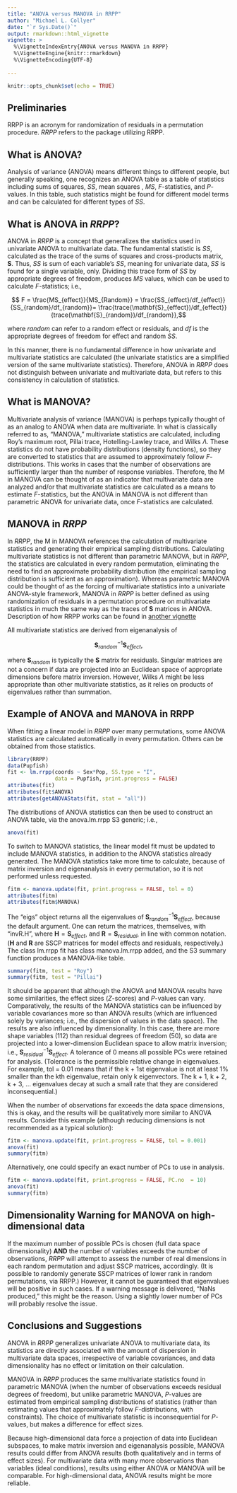 ```yaml
---
title: "ANOVA versus MANOVA in RRPP"
author: "Michael L. Collyer"
date: "`r Sys.Date()`"
output: rmarkdown::html_vignette
vignette: >
  %\VignetteIndexEntry{ANOVA versus MANOVA in RRPP}
  %\VignetteEngine{knitr::rmarkdown}
  %\VignetteEncoding{UTF-8}
  
---
```


```r
knitr::opts_chunk$set(echo = TRUE)
```

## Preliminaries

RRPP is an acronym for randomization of residuals in a permutation procedure.  *RRPP* refers to the package utilizing RRPP.

## What is ANOVA?

Analysis of variance (ANOVA) means different things to different people, but generally speaking, one recognizes an ANOVA table as a table of statistics including sums of squares, $SS$, mean squares , $MS$, $F$-statistics, and $P$-values.  In this table, such statistics might be found for different model terms and can be calculated for different types of $SS$.

## What is ANOVA in *RRPP*?

ANOVA in *RRPP* is a concept that generalizes the statistics used in univariate ANOVA to multivariate data.  The fundamental statistic is $SS$, calculated as the trace of the sums of squares and cross-products matrix, $\mathbf{S}$.  Thus, $SS$ is sum of each variable's $SS$, meaning for univariate data, $SS$ is found for a single variable, only. Dividing this trace form of $SS$ by appropriate degrees of freedom, produces $MS$ values, which can be used to calculate $F$-statistics; i.e., 

$$ F = \frac{MS_{effect}}{MS_{Random}} = \frac{SS_{effect}/df_{effect}}{SS_{random}/df_{random}}=
\frac{trace(\mathbf{S}_{effect})/df_{effect}}{trace(\mathbf{S}_{random})/df_{random}},$$

where $random$ can refer to a random effect or residuals, and $df$ is the appropriate degrees of freedom for effect and random $SS$.

In this manner, there is no fundamental difference in how univariate and multivariate statistics are calculated (the univariate statistics are a simplified version of the same multivariate statistics).  Therefore, ANOVA in *RRPP* does not distinguish between univariate and multivariate data, but refers to this consistency in calculation of statistics.

## What is MANOVA?

Multivariate analysis of variance (MANOVA) is perhaps typically thought of as an analog to ANOVA when data are multivariate.  In what is classically referred to as, "MANOVA," multivariate statistics are calculated, including Roy's maximum root, Pillai trace, Hotelling-Lawley trace, and Wilks $\Lambda$.  These statistics do not have probability distributions (density functions), so they are converted to statistics that are assumed to approximately follow $F$-distributions.  This works in cases that the number of observations are sufficiently larger than the number of response variables.  Therefore, the M in MANOVA can be thought of as an indicator that multivariate data are analyzed and/or that multivariate statistics are calculated as a means to estimate $F$-statistics, but the ANOVA in MANOVA is not different than parametric ANOVA for univariate data, once $F$-statistics are calculated.

## MANOVA in *RRPP*

In *RRPP*, the M in MANOVA references the calculation of multivariate statistics and generating their empirical sampling distributions.  Calculating multivariate statistics is not different than parametric MANOVA, but in *RRPP*, the statistics are calculated in every random permutation, eliminating the need to find an approximate probability distribution (the empirical sampling distribution is sufficient as an approximation).  Whereas parametric MANOVA could be thought of as the forcing of multivariate statistics into a univariate ANOVA-style framework, MANOVA in *RRPP* is better defined as using randomization of residuals in a permutation procedure on multivariate statistics in much the same way as the traces of $\mathbf{S}$ matrices in ANOVA.  Description of how RRPP works can be found in [another vignette](Using.RRPP.html)

All multivariate statistics are derived from eigenanalysis of

$$\mathbf{S}_{random}^{-1}\mathbf{S}_{effect},$$

where $\mathbf{S}_{random}$ is typically the $\mathbf{S}$ matrix for residuals.  Singular matrices are not a concern if data are projected into an Euclidean space of appropriate dimensions before matrix inversion.  However, Wilks $\Lambda$ might be less appropriate than other multivariate statistics, as it relies on products of eigenvalues rather than summation.

## Example of ANOVA and MANOVA in RRPP

When fitting a linear model in *RRPP* over many permutations, some ANOVA statistics are calculated automatically in every permutation.  Others
can be obtained from those statistics.

```r
library(RRPP)
data(Pupfish)
fit <- lm.rrpp(coords ~ Sex*Pop, SS.type = "I", 
               data = Pupfish, print.progress = FALSE) 
attributes(fit)
attributes(fit$ANOVA)
attributes(getANOVAStats(fit, stat = "all"))
```

The distributions of ANOVA statistics can then be used to construct an ANOVA table, via the anova.lm.rrpp S3 generic; i.e.,

```r
anova(fit)
```

To switch to MANOVA statistics, the linear model fit must be updated to include MANOVA statistics, in addition to the ANOVA statistics already generated.  The MANOVA statistics take more time to calculate, because of matrix inversion and eigenanalysis in every permutation, so it is not performed unless requested.  

```r
fitm <- manova.update(fit, print.progress = FALSE, tol = 0)
attributes(fitm)
attributes(fitm$MANOVA)
```

The "eigs" object returns all the eigenvalues of $\mathbf{S}_{random}^{-1}\mathbf{S}_{effect}$, because the default argument.  One can return the matrices, themselves, with "invR.H", where $\mathbf{H} = \mathbf{S}_{effect}$, and $\mathbf{R} = \mathbf{S}_{residual}$, in line with common notation.  ($\mathbf{H}$ and $\mathbf{R}$ are SSCP matrices for model effects and residuals, respectively.)  The class lm.rrpp fit has class manova.lm.rrpp added, and the S3 summary function produces a MANOVA-like table.

```r
summary(fitm, test = "Roy")
summary(fitm, test = "Pillai")

```

It should be apparent that although the ANOVA and MANOVA results have some similarities, the effect sizes ($Z$-scores) and $P$-values can vary.  Comparatively, the results of the MANOVA statistics can be influenced by variable covariances more so than ANOVA results (which are influenced solely by variances; i.e., the dispersion of values in the data space).  The results are also influenced by dimensionality.  In this case, there are more shape variables (112) than residual degrees of freedom (50), so data are projected into a lower-dimension Euclidean space to allow matrix inversion; i.e., $\mathbf{S}_{residual}^{-1}\mathbf{S}_{effect}$.  A tolerance of 0 means all possible PCs were retained for analysis.  (Tolerance is the permissible relative change in eigenvalues.  For example, tol = 0.01 means that if the k + 1st eigenvalue is not at least 1% smaller than the kth eigenvalue, retain only k eigenvectors.  The k + 1, k + 2, k + 3, ... eigenvalues decay at such a small rate that they are considered inconsequential.)

When the number of observations far exceeds the data space dimensions, this is okay, and the results will be qualitatively more similar to ANOVA results.  Consider this example (although reducing dimensions is not recommended as a typical solution):

```r
fitm <- manova.update(fit, print.progress = FALSE, tol = 0.001)
anova(fit)
summary(fitm)
```

Alternatively, one could specify an exact number of PCs to use in analysis.

```r
fitm <- manova.update(fit, print.progress = FALSE, PC.no  = 10)
anova(fit)
summary(fitm)
```

## Dimensionality Warning for MANOVA on high-dimensional data

If the maximum number of possible PCs is chosen (full data space dimensionality) **AND** the number of variables exceeds the number of observations, *RRPP* will attempt to assess the number of real dimensions in each random permutation and adjust SSCP matrices, accordingly.  (It is possible to randomly generate SSCP matrices of lower rank in random permutations, via RRPP.)  However, it cannot be guaranteed that eigenvalues will be positive in such cases.  If a warning message is delivered, "NaNs produced," this might be the reason.  Using a slightly lower number of PCs will probably resolve the issue.

## Conclusions and Suggestions

ANOVA in *RRPP* generalizes univariate ANOVA to multivariate data, its statistics are directly associated with the amount of dispersion in multivariate data spaces, irrespective of variable covariances, and data dimensionality has no effect or limitation on their calculation.

MANOVA in *RRPP* produces the same multivariate statistics found in parametric MANOVA (when the number of observations exceeds residual degrees of freedom), but unlike parametric MANOVA, $P$-values are estimated from empirical sampling distributions of statistics (rather than estimating values that approximately follow $F$-distributions, with constraints).  The choice of multivariate statistic is inconsequential for $P$-values, but makes a difference for effect sizes.  

Because high-dimensional data force a projection of data into Euclidean subspaces, to make matrix inversion and eigenanalysis possible, MANOVA results could differ from ANOVA results (both qualitatively and in terms of effect sizes).  For multivariate data with many more observations than variables (ideal conditions), results using either ANOVA or MANOVA will be comparable.  For high-dimensional data, ANOVA results might be more reliable.
